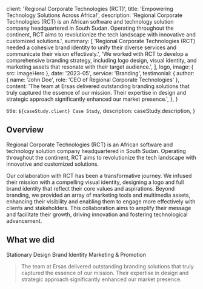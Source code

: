 
  client: 'Regional Corporate Technologies (RCT)',
  title: 'Empowering Technology Solutions Across Africa!',
  description:
    'Regional Corporate Technologies (RCT) is an African software and technology solution company headquartered in South Sudan. Operating throughout the continent, RCT aims to revolutionize the tech landscape with innovative and customized solutions.',
  summary: [
    'Regional Corporate Technologies (RCT) needed a cohesive brand identity to unify their diverse services and communicate their vision effectively.',
    'We worked with RCT to develop a comprehensive branding strategy, including logo design, visual identity, and marketing assets that resonate with their target audience.',
  ],
  logo,
  image: { src: imageHero },
  date: '2023-05',
  service: 'Branding',
  testimonial: {
    author: { name: 'John Doe', role: 'CEO of Regional Corporate Technologies' },
    content:
      'The team at Ersas delivered outstanding branding solutions that truly captured the essence of our mission. Their expertise in design and strategic approach significantly enhanced our market presence.',
  },
}

  title: `${caseStudy.client} Case Study`,
  description: caseStudy.description,
}

## Overview

Regional Corporate Technologies (RCT) is an African software and technology solution company headquartered in South Sudan. Operating throughout the continent, RCT aims to revolutionize the tech landscape with innovative and customized solutions.

Our collaboration with RCT has been a transformative journey. We infused their mission with a compelling visual identity, designing a logo and full brand identity that reflect their core values and aspirations. Beyond branding, we provided an array of marketing tools and multimedia assets, enhancing their visibility and enabling them to engage more effectively with clients and stakeholders. This collaboration aims to amplify their message and facilitate their growth, driving innovation and fostering technological advancement.

## What we did

<TagList>
  <TagListItem>Stationary Design</TagListItem>
  <TagListItem>Brand Identity</TagListItem>
  <TagListItem>Marketing & Promotion</TagListItem>
</TagList>

<Blockquote
  author={{ name: 'John Doe', role: 'CEO of Regional Corporate Technologies' }}
  image={{ src: imageMark }}
>
  The team at Ersas delivered outstanding branding solutions that truly captured the essence of our mission. Their expertise in design and strategic approach significantly enhanced our market presence.
</Blockquote>

<StatList>
  <StatListItem value="50%" label="Increase in Client Engagement" />
  <StatListItem value="4x" label="Social Media Reach" />
  <StatListItem value="3x" label="New Client Acquisition" />
  <StatListItem value="2x" label="Brand Awareness" />
</StatList>
